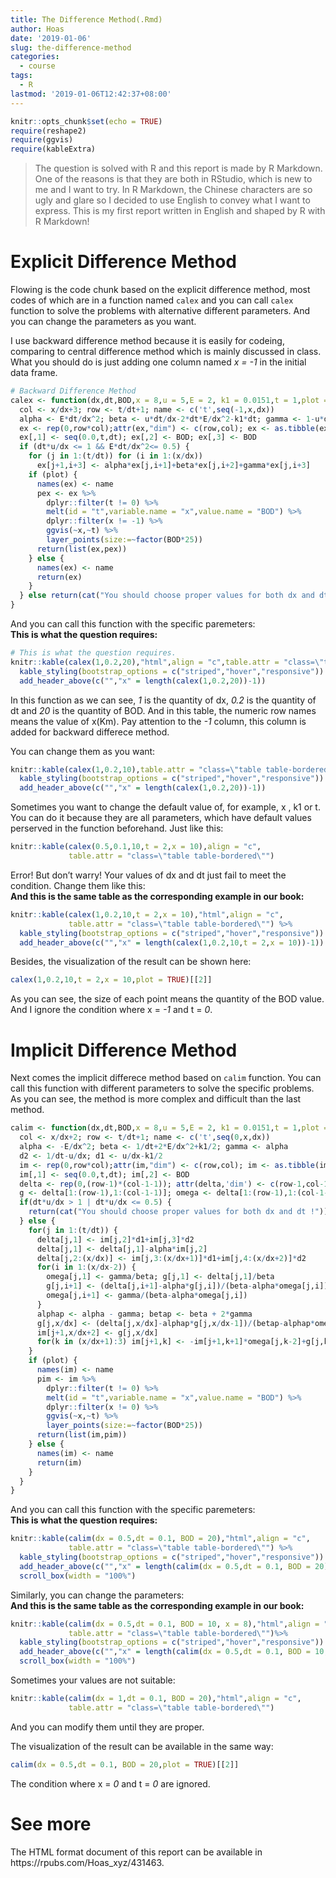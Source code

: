 ```yaml
---
title: The Difference Method(.Rmd)
author: Hoas
date: '2019-01-06'
slug: the-difference-method
categories:
  - course
tags:
  - R
lastmod: '2019-01-06T12:42:37+08:00'
---
```


```r
knitr::opts_chunk$set(echo = TRUE)
require(reshape2)
require(ggvis)
require(kableExtra)
```

>The question is solved with R and this report is made by R Markdown. One of the reasons is that they are both in RStudio, which is new to me and I want to try. In R Markdown, the Chinese characters are so ugly and glare so I decided to use English to convey what I want to express. This is my first report written in English and shaped by R with R Markdown!

# Explicit Difference Method

Flowing is the code chunk based on the explicit difference method, most codes of which are in a function named `calex` and you can call `calex` function to solve the problems with alternative different parameters. And you can change the parameters as you want.

I use backward difference method because it is easily for codeing, comparing to central difference method which is mainly discussed in class. What you should do is just adding one column named *x = -1* in the initial data frame.

```r
# Backward Difference Method
calex <- function(dx,dt,BOD,x = 8,u = 5,E = 2, k1 = 0.0151,t = 1,plot = FALSE) {
  col <- x/dx+3; row <- t/dt+1; name <- c('t',seq(-1,x,dx))
  alpha <- E*dt/dx^2; beta <- u*dt/dx-2*dt*E/dx^2-k1*dt; gamma <- 1-u*dt/dx+E*dt/dx^2
  ex <- rep(0,row*col);attr(ex,"dim") <- c(row,col); ex <- as.tibble(ex)
  ex[,1] <- seq(0.0,t,dt); ex[,2] <- BOD; ex[,3] <- BOD
  if (dt*u/dx <= 1 && E*dt/dx^2<= 0.5) {
    for (j in 1:(t/dt)) for (i in 1:(x/dx)) 
      ex[j+1,i+3] <- alpha*ex[j,i+1]+beta*ex[j,i+2]+gamma*ex[j,i+3]
    if (plot) {
      names(ex) <- name
      pex <- ex %>%
        dplyr::filter(t != 0) %>%
        melt(id = "t",variable.name = "x",value.name = "BOD") %>%
        dplyr::filter(x != -1) %>%
        ggvis(~x,~t) %>%
        layer_points(size:=~factor(BOD*25))
      return(list(ex,pex))
    } else {
      names(ex) <- name
      return(ex)
    }
  } else return(cat("You should choose proper values for both dx and dt !"))
}
```

And you can call this function with the specific paremeters:  
**This is what the question requires:**
```r
# This is what the question requires.
knitr::kable(calex(1,0.2,20),"html",align = "c",table.attr = "class=\"table table-bordered\"") %>%
  kable_styling(bootstrap_options = c("striped","hover","responsive")) %>%
  add_header_above(c("","x" = length(calex(1,0.2,20))-1))
```

In this function as we can see, *1* is the quantity of dx, *0.2* is the quantity of dt and *20* is the quantity of BOD. And in this table, the numeric row names means the value of x(Km). Pay attention to the *-1* column, this column is added for backward differece method.

You can change them as you want:
```r
knitr::kable(calex(1,0.2,10),table.attr = "class=\"table table-bordered\"") %>%
  kable_styling(bootstrap_options = c("striped","hover","responsive")) %>%
  add_header_above(c("","x" = length(calex(1,0.2,20))-1))
```

Sometimes you want to change the default value of, for example, x , k1 or t. You can do it because they are all parameters, which have default values perserved in the function beforehand. Just like this:
```r
knitr::kable(calex(0.5,0.1,10,t = 2,x = 10),align = "c",
             table.attr = "class=\"table table-bordered\"")
```
Error! But don't warry! Your values of dx and dt just fail to meet the condition. Change them like this:  
**And this is the same table as the corresponding example in our book:**
```r
knitr::kable(calex(1,0.2,10,t = 2,x = 10),"html",align = "c",
             table.attr = "class=\"table table-bordered\"") %>%
  kable_styling(bootstrap_options = c("striped","hover","responsive")) %>%
  add_header_above(c("","x" = length(calex(1,0.2,10,t = 2,x = 10))-1))
```

Besides, the visualization of the result can be shown here:
```r
calex(1,0.2,10,t = 2,x = 10,plot = TRUE)[[2]]
```
As you can see, the size of each point means the quantity of the BOD value. And I ignore the  condition where x = *-1* and t = *0*.

# Implicit Difference Method

Next comes the implicit differece method based on `calim` function. You can call this function with different parameters to solve the specific problems. As you can see, the method is more complex and difficult than the last method.

```r
calim <- function(dx,dt,BOD,x = 8,u = 5,E = 2, k1 = 0.0151,t = 1,plot = FALSE) {
  col <- x/dx+2; row <- t/dt+1; name <- c('t',seq(0,x,dx))
  alpha <- -E/dx^2; beta <- 1/dt+2*E/dx^2+k1/2; gamma <- alpha
  d2 <- 1/dt-u/dx; d1 <- u/dx-k1/2
  im <- rep(0,row*col);attr(im,"dim") <- c(row,col); im <- as.tibble(im)
  im[,1] <- seq(0.0,t,dt); im[,2] <- BOD
  delta <- rep(0,(row-1)*(col-1-1)); attr(delta,'dim') <- c(row-1,col-1-1); delta <- as.tibble(delta)
  g <- delta[1:(row-1),1:(col-1-1)]; omega <- delta[1:(row-1),1:(col-1-1-1)]
  if(dt*u/dx > 1 | dt*u/dx <= 0.5) {
    return(cat("You should choose proper values for both dx and dt !"))
  } else {
    for(j in 1:(t/dt)) {
      delta[j,1] <- im[j,2]*d1+im[j,3]*d2
      delta[j,1] <- delta[j,1]-alpha*im[j,2]
      delta[j,2:(x/dx)] <- im[j,3:(x/dx+1)]*d1+im[j,4:(x/dx+2)]*d2
      for(i in 1:(x/dx-2)) {
        omega[j,1] <- gamma/beta; g[j,1] <- delta[j,1]/beta
        g[j,i+1] <- (delta[j,i+1]-alpha*g[j,i])/(beta-alpha*omega[j,i])
        omega[j,i+1] <- gamma/(beta-alpha*omega[j,i])
      }
      alphap <- alpha - gamma; betap <- beta + 2*gamma
      g[j,x/dx] <- (delta[j,x/dx]-alphap*g[j,x/dx-1])/(betap-alphap*omega[j,x/dx-1])
      im[j+1,x/dx+2] <- g[j,x/dx]
      for(k in (x/dx+1):3) im[j+1,k] <- -im[j+1,k+1]*omega[j,k-2]+g[j,k-2]
    }
    if (plot) {
      names(im) <- name
      pim <- im %>%
        dplyr::filter(t != 0) %>%
        melt(id = "t",variable.name = "x",value.name = "BOD") %>%
        dplyr::filter(x != 0) %>%
        ggvis(~x,~t) %>%
        layer_points(size:=~factor(BOD*25))
      return(list(im,pim))
    } else {
      names(im) <- name
      return(im)
    }
  }
}
```

And you can call this function with the specific paremeters:  
**This is what the question requires:**
```r
knitr::kable(calim(dx = 0.5,dt = 0.1, BOD = 20),"html",align = "c",
             table.attr = "class=\"table table-bordered\"") %>%
  kable_styling(bootstrap_options = c("striped","hover","responsive")) %>%
  add_header_above(c("","x" = length(calim(dx = 0.5,dt = 0.1, BOD = 20))-1)) %>%
  scroll_box(width = "100%")
```


Similarly, you can change the parameters:  
**And this is the same table as the corresponding example in our book:**
```r
knitr::kable(calim(dx = 0.5,dt = 0.1, BOD = 10, x = 8),"html",align = "c",
             table.attr = "class=\"table table-bordered\"")%>%
  kable_styling(bootstrap_options = c("striped","hover","responsive")) %>%
  add_header_above(c("","x" = length(calim(dx = 0.5,dt = 0.1, BOD = 10, x = 8))-1)) %>%
  scroll_box(width = "100%")
```

Sometimes your values are not suitable:
```r
knitr::kable(calim(dx = 1,dt = 0.1, BOD = 20),"html",align = "c",
             table.attr = "class=\"table table-bordered\"")
```
And you can modify them until they are proper.

The visualization of the result can be available in the same way:
```r
calim(dx = 0.5,dt = 0.1, BOD = 20,plot = TRUE)[[2]]
```
The condition where x = *0* and t = *0* are ignored.

# See more

  The HTML format document of this report can be available in https://rpubs.com/Hoas_xyz/431463.